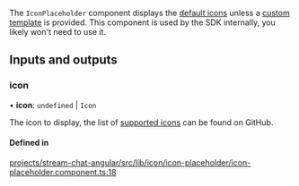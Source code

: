 The `IconPlaceholder` component displays the [default icons](./IconComponent.mdx) unless a [custom template](../services/CustomTemplatesService.mdx) is provided. This component is used by the SDK internally, you likely won't need to use it.

[//]: # "Start of generated content"
## Inputs and outputs 


### icon

• **icon**: `undefined` \| `Icon`

The icon to display, the list of [supported icons](https://github.com/GetStream/stream-chat-angular/tree/master/projects/stream-chat-angular/src/lib/icon/icon.component.ts) can be found on GitHub.

#### Defined in

[projects/stream-chat-angular/src/lib/icon/icon-placeholder/icon-placeholder.component.ts:18](https://github.com/GetStream/stream-chat-angular/blob/3852f92f1afb8333d2b9c35eae230a819f364de6/projects/stream-chat-angular/src/lib/icon/icon-placeholder/icon-placeholder.component.ts#L18)

[//]: # "End of generated content"
